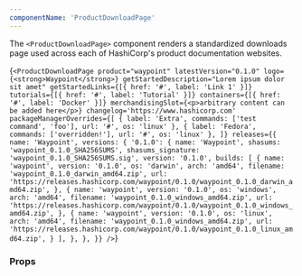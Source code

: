 ```yaml
---
componentName: 'ProductDownloadPage'
---
```


The `<ProductDownloadPage>` component renders a standardized downloads page used across each of HashiCorp's product documentation websites.

<LiveComponent>{`<ProductDownloadPage
  product="waypoint"
  latestVersion="0.1.0"
  logo={<strong>Waypoint</strong>}
  getStartedDescription="Lorem ipsum dolor sit amet"
  getStartedLinks={[{ href: '#', label: 'Link 1' }]}
  tutorials={[{ href: '#', label: 'Tutorial' }]}
  containers={[{ href: '#', label: 'Docker' }]}
  merchandisingSlot={<p>arbitrary content can be added here</p>}
  changelog='https://www.hashicorp.com'
  packageManagerOverrides={[
    {
      label: 'Extra',
      commands: ['test command', 'foo'],
      url: '#',
      os: 'linux'
    },
    {
      label: 'Fedora',
      commands: ['overridden!'],
      url: '#',
      os: 'linux'
    },
  ]}
  releases={{
    name: 'Waypoint',
    versions: {
      '0.1.0': {
        name: 'Waypoint',
        shasums: 'waypoint_0.1.0_SHA256SUMS',
        shasums_signature: 'waypoint_0.1.0_SHA256SUMS.sig',
        version: '0.1.0',
        builds: [
          {
            name: 'waypoint',
            version: '0.1.0',
            os: 'darwin',
            arch: 'amd64',
            filename: 'waypoint_0.1.0_darwin_amd64.zip',
            url:
              'https://releases.hashicorp.com/waypoint/0.1.0/waypoint_0.1.0_darwin_amd64.zip',
          },
          {
            name: 'waypoint',
            version: '0.1.0',
            os: 'windows',
            arch: 'amd64',
            filename: 'waypoint_0.1.0_windows_amd64.zip',
            url:
              'https://releases.hashicorp.com/waypoint/0.1.0/waypoint_0.1.0_windows_amd64.zip',
          },
          {
            name: 'waypoint',
            version: '0.1.0',
            os: 'linux',
            arch: 'amd64',
            filename: 'waypoint_0.1.0_windows_amd64.zip',
            url:
              'https://releases.hashicorp.com/waypoint/0.1.0/waypoint_0.1.0_linux_amd64.zip',
          }
        ],
      },
    },
  }}
/>`}</LiveComponent>

<UsageDetails packageJson={packageJson} />

### Props

<PropsTable props={componentProps} />
